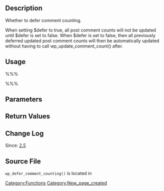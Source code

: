 == Description ==

Whether to defer comment counting.

When setting $defer to true, all post comment counts will not be updated until $defer is set to false. When $defer is set to false, then all previously deferred updated post comment counts will then be automatically updated without having to call wp_update_comment_count() after.

== Usage ==

%%%<?php wp_defer_comment_counting( $defer ); ?>%%%

== Parameters ==

{{Parameter|$defer|boolean||optional|}}

== Return Values ==

{{Return||unknown|}}

== Change Log ==

Since: [[Version 2.5|2.5]]

== Source File ==

<tt>wp_defer_comment_counting()</tt> is located in {{Trac|wp-includes/comment.php}}

[[Category:Functions]]

[[Category:New_page_created]]